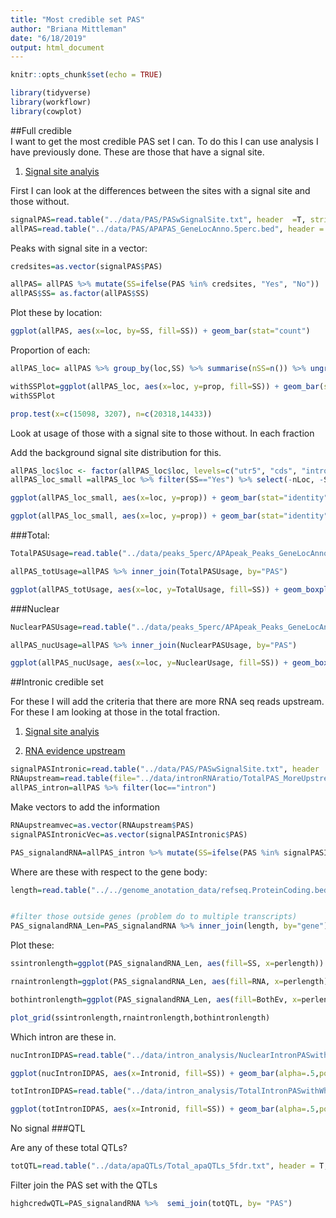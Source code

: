 ```yaml
---
title: "Most credible set PAS"
author: "Briana Mittleman"
date: "6/18/2019"
output: html_document
---
```


```r
knitr::opts_chunk$set(echo = TRUE)
```

```r
library(tidyverse)
library(workflowr)
library(cowplot)
```



##Full credible  
I want to get the most credible PAS set I can. To do this I can use analysis I have previously done. These are those that have a signal site.  

1. [Signal site analyis](signalsiteanalysis.html)  


First I can look at the differences between the sites with a signal site and those without. 
```r
signalPAS=read.table("../data/PAS/PASwSignalSite.txt", header  =T, stringsAsFactors = F) 
allPAS=read.table("../data/PAS/APAPAS_GeneLocAnno.5perc.bed", header = F, stringsAsFactors = F,col.names = c("chr","start", "end", "peakID", "score", "strand")) %>% separate(peakID, into=c("peak", "loc"), sep="_") %>% separate(peak, into=c("peaknum", "gene"), sep=":") %>% mutate(PAS=paste("peak", peaknum, sep=""))
```

Peaks with signal site in a vector:

```r
credsites=as.vector(signalPAS$PAS)

allPAS= allPAS %>% mutate(SS=ifelse(PAS %in% credsites, "Yes", "No"))
allPAS$SS= as.factor(allPAS$SS)
```

Plot these by location:

```r
ggplot(allPAS, aes(x=loc, by=SS, fill=SS)) + geom_bar(stat="count")
```


Proportion of each: 

```r
allPAS_loc= allPAS %>% group_by(loc,SS) %>% summarise(nSS=n()) %>% ungroup() %>% group_by(loc) %>% mutate(nLoc=sum(nSS)) %>% ungroup() %>% mutate(prop=nSS/nLoc)

withSSPlot=ggplot(allPAS_loc, aes(x=loc, y=prop, fill=SS)) + geom_bar(stat="identity") +scale_fill_brewer(palette="Dark2") +labs(title="Proportion of PAS with signal site", x="Location", y="Propotion")  + labs(fill = "Presence of Signal Site",x="") +scale_x_discrete(labels = c('Coding','5KB downstream','Intronic',"3' UTR", "5' UTR")) +theme(axis.text.x = element_text(angle = 45, hjust = 1,size=14),axis.text.y = element_text(size=14),legend.position = "top" )  
withSSPlot
```



```r
prop.test(x=c(15098, 3207), n=c(20318,14433))
```


Look at usage of those with a signal site to those without. In each fraction

Add the background signal site distribution for this.  

```r
allPAS_loc$loc <- factor(allPAS_loc$loc, levels=c("utr5", "cds", "intron", "utr3", "end"))
allPAS_loc_small =allPAS_loc %>% filter(SS=="Yes") %>% select(-nLoc, -SS,-nLoc)

ggplot(allPAS_loc_small, aes(x=loc, y=prop)) + geom_bar(stat="identity",fill="darkblue") +labs(title="Proportion of PAS with signal site", x="Location", y="Propotion")   +theme(axis.text.x = element_text(angle = 45, hjust = 1,size=14),axis.text.y = element_text(size=14),legend.position = "top" )  + scale_x_discrete(labels = c("5' UTR","Coding",'Intronic',"3' UTR", "Downstream")) + geom_hline(yintercept =0.002426792,color="red",linetype = "dashed",size=2)
```

```r
ggplot(allPAS_loc_small, aes(x=loc, y=prop)) + geom_bar(stat="identity",fill="darkblue") +labs(title="Proportion of PAS with signal site", x="Location", y="Propotion")   +theme(axis.text.x = element_text(angle = 45, hjust = 1,size=14),axis.text.y = element_text(size=14),legend.position = "top" )  + scale_x_discrete(labels = c("5' UTR","Coding",'Intronic',"3' UTR", "Downstream")) + geom_hline(yintercept =0.002426792,color="red",linetype = "dashed",size=2)
```

###Total:

```r
TotalPASUsage=read.table("../data/peaks_5perc/APApeak_Peaks_GeneLocAnno.Total.5perc.fc",stringsAsFactors = F,col.names = c("chr","start","end", "gene", "loc", "Strand", "PAS", "TotalUsage")) %>% select(PAS, TotalUsage)

allPAS_totUsage=allPAS %>% inner_join(TotalPASUsage, by="PAS")
```

```r
ggplot(allPAS_totUsage, aes(x=loc, y=TotalUsage, fill=SS)) + geom_boxplot() + labs(title="Mean Usage in total fraction\n by presence of signal site")
```

###Nuclear  

```r
NuclearPASUsage=read.table("../data/peaks_5perc/APApeak_Peaks_GeneLocAnno.Nuclear.5perc.fc",stringsAsFactors = F,col.names = c("chr","start","end", "gene", "loc", "Strand", "PAS", "NuclearUsage")) %>% select(PAS, NuclearUsage)

allPAS_nucUsage=allPAS %>% inner_join(NuclearPASUsage, by="PAS")
```



```r
ggplot(allPAS_nucUsage, aes(x=loc, y=NuclearUsage, fill=SS)) + geom_boxplot()
```


##Intronic credible set

For these I will add the criteria that there are more RNA seq reads upstream. For these I am looking at those in the total fraction.  

1. [Signal site analyis](signalsiteanalysis.html)  

2. [RNA evidence upstream](intonRNAratio.html)  



```r
signalPASIntronic=read.table("../data/PAS/PASwSignalSite.txt", header  =T, stringsAsFactors = F) %>% filter(loc=="intron")
RNAupstream=read.table(file="../data/intronRNAratio/TotalPAS_MoreUpstreamRNAreads.txt", header = T, stringsAsFactors = F) 
allPAS_intron=allPAS %>% filter(loc=="intron")
```

Make vectors to add the information 

```r
RNAupstreamvec=as.vector(RNAupstream$PAS)
signalPASIntronicVec=as.vector(signalPASIntronic$PAS)

PAS_signalandRNA=allPAS_intron %>% mutate(SS=ifelse(PAS %in% signalPASIntronicVec, "Yes", "No"), RNA= ifelse(PAS %in% RNAupstreamvec, "Yes" , "No"), BothEv=ifelse(SS=="Yes"& RNA=="Yes", "Yes", "No"))


```


Where are these with respect to the gene body: 

```r
length=read.table("../../genome_anotation_data/refseq.ProteinCoding.bed",col.names = c("chrom", "start", "end", "gene", "score", "strand") ,stringsAsFactors = F) %>% mutate(length=abs(end-start)) %>%  mutate(TSS= ifelse(strand=="+", start, end)) %>% select(gene, length,TSS, strand) %>% select(-strand)


#filter those outside genes (problem do to multiple transcripts)
PAS_signalandRNA_Len=PAS_signalandRNA %>% inner_join(length, by="gene") %>% mutate(distance=ifelse(strand=="+", end- TSS, TSS-end), perlength=distance/length) %>% filter(perlength<1, perlength>0)
```

Plot these:

```r
ssintronlength=ggplot(PAS_signalandRNA_Len, aes(fill=SS, x=perlength)) + geom_density(alpha=.5) + labs(title="Distribution of intronic PAS along genes\n by presence of signal site", x="Percent gene length")

rnaintronlength=ggplot(PAS_signalandRNA_Len, aes(fill=RNA, x=perlength)) + geom_density(alpha=.5)+labs(title="Distribution of intronic PAS along genes\n by presence of more RNA upstream", x="Percent gene length")

bothintronlength=ggplot(PAS_signalandRNA_Len, aes(fill=BothEv, x=perlength)) + geom_density(alpha=.5)+ labs(title="Distribution of intronic PAS along genes\n by Both lines of evidence", x="Percent gene length")


```


```r
plot_grid(ssintronlength,rnaintronlength,bothintronlength)
```

Which intron are these in.  

```r
nucIntronIDPAS=read.table("../data/intron_analysis/NuclearIntronPASwithWhichintron.txt",header = T, stringsAsFactors = F) %>% separate(PeakID, into=c("PAS", "gene2","loc"), sep=":") %>% mutate(SS=ifelse(PAS %in% signalPASIntronicVec, "yes","no")) %>% mutate(IntronCat=ifelse(nintron<=6, "first (<6)", ifelse(nintron>6 &nintron<=11, "second (6-11)", ifelse(nintron>11 &nintron<=18, "third (11-18)", "fourth (>18)"))))

ggplot(nucIntronIDPAS, aes(x=Intronid, fill=SS)) + geom_bar(alpha=.5,position = "dodge") + xlim(0,10) + facet_grid(~IntronCat)
```

```r
totIntronIDPAS=read.table("../data/intron_analysis/TotalIntronPASwithWhichintron.txt",header = T, stringsAsFactors = F) %>% separate(PeakID, into=c("PAS", "gene2","loc"), sep=":") %>% mutate(SS=ifelse(PAS %in% signalPASIntronicVec, "yes","no")) %>% mutate(IntronCat=ifelse(nintron<=6, "first (<6)", ifelse(nintron>6 &nintron<=11, "second (6-11)", ifelse(nintron>11 &nintron<=18, "third (11-18)", "fourth (>18)"))))

ggplot(totIntronIDPAS, aes(x=Intronid, fill=SS)) + geom_bar(alpha=.5,position = "dodge") + xlim(0,10) + facet_grid(~IntronCat)
```

No signal 
###QTL  

Are any of these total QTLs?

```r
totQTL=read.table("../data/apaQTLs/Total_apaQTLs_5fdr.txt", header = T, stringsAsFactors = F) %>% dplyr::rename("PAS"=Peak)
```

Filter join the PAS set with the QTLs 

```r
highcredwQTL=PAS_signalandRNA %>%  semi_join(totQTL, by= "PAS")
```



